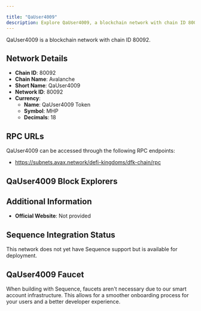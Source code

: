 ```yaml
---

title: "QaUser4009"
description: Explore QaUser4009, a blockchain network with chain ID 80092. Learn about its native currency, QaUser4009 Token, and how to interact with the network.
---
```




QaUser4009 is a blockchain network with chain ID 80092.

## Network Details

- **Chain ID**: 80092
- **Chain Name**: Avalanche
- **Short Name**: QaUser4009
- **Network ID**: 80092
- **Currency**: 
  - **Name**: QaUser4009 Token
  - **Symbol**: MHP
  - **Decimals**: 18

## RPC URLs

QaUser4009 can be accessed through the following RPC endpoints:

- https://subnets.avax.network/defi-kingdoms/dfk-chain/rpc

## QaUser4009 Block Explorers



## Additional Information

- **Official Website**: Not provided

## Sequence Integration Status

This network does not yet have Sequence support but is available for deployment.

## QaUser4009 Faucet

When building with Sequence, faucets aren't necessary due to our smart account infrastructure. This allows for a smoother onboarding process for your users and a better developer experience.
